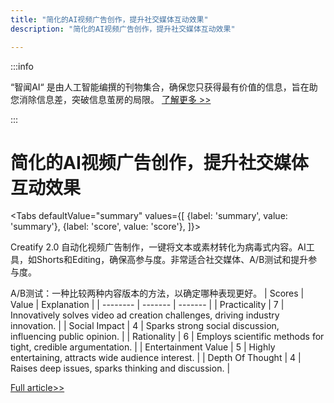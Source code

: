 ```yaml
---
title: "简化的AI视频广告创作，提升社交媒体互动效果"
description: "简化的AI视频广告创作，提升社交媒体互动效果"

---
```



:::info

“智闻AI“ 是由人工智能编撰的刊物集合，确保您只获得最有价值的信息，旨在助您消除信息差，突破信息茧房的局限。  [了解更多 >>](/)

:::

# 简化的AI视频广告创作，提升社交媒体互动效果


<Tabs
	defaultValue="summary"
	values={[
	{label: 'summary', value: 'summary'},
	{label: 'score', value: 'score'},
]}>
<TabItem value="summary">


Creatify 2.0 自动化视频广告制作，一键将文本或素材转化为病毒式内容。AI工具，如Shorts和Editing，确保高参与度。非常适合社交媒体、A/B测试和提升参与度。

A/B测试：一种比较两种内容版本的方法，以确定哪种表现更好。
</TabItem>
<TabItem value="score">
	| Scores     | Value   | Explanation |
	| -------- | ------- | ------- |
	| Practicality  | 7    | Innovatively solves video ad creation challenges, driving industry innovation.    |
	| Social Impact | 4     | Sparks strong social discussion, influencing public opinion.    |
	| Rationality    | 6    | Employs scientific methods for tight, credible argumentation.    |
	| Entertainment Value    | 5    | Highly entertaining, attracts wide audience interest.    |
	| Depth Of Thought    | 4    | Raises deep issues, sparks thinking and discussion.    |
</TabItem>
</Tabs>

[Full article>>](https://www.producthunt.com/posts/creatify-2-0-1)
